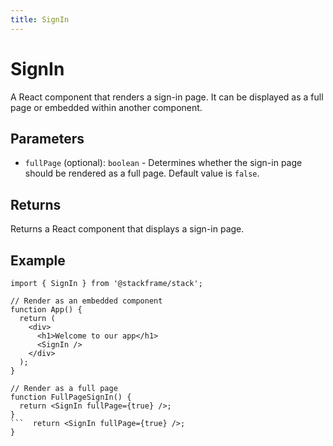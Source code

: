```yaml
---
title: SignIn
---
```


# SignIn

A React component that renders a sign-in page. It can be displayed as a full page or embedded within another component.

## Parameters

- `fullPage` (optional): `boolean` - Determines whether the sign-in page should be rendered as a full page. Default value is `false`.

## Returns

Returns a React component that displays a sign-in page.

## Example

```tsx
import { SignIn } from '@stackframe/stack';

// Render as an embedded component
function App() {
  return (
    <div>
      <h1>Welcome to our app</h1>
      <SignIn />
    </div>
  );
}

// Render as a full page
function FullPageSignIn() {
  return <SignIn fullPage={true} />;
}
```  return <SignIn fullPage={true} />;
}
```